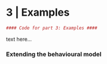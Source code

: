 # 3 | Examples

```r
#### Code for part 3: Examples ####
```
text here...


### Extending the behavioural model
